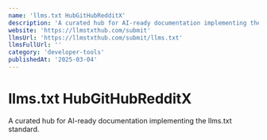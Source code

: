 ```yaml
---
name: 'llms.txt HubGitHubRedditX'
description: 'A curated hub for AI-ready documentation implementing the llms.txt standard.'
website: 'https://llmstxthub.com/submit'
llmsUrl: 'https://llmstxthub.com/submit/llms.txt'
llmsFullUrl: ''
category: 'developer-tools'
publishedAt: '2025-03-04'
---
```


# llms.txt HubGitHubRedditX

A curated hub for AI-ready documentation implementing the llms.txt standard.
